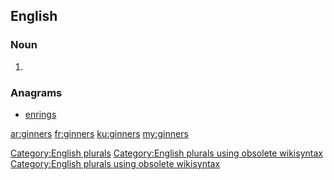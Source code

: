 ==English==

===Noun===
{{head|en}}

# {{plural of|ginner}}

===Anagrams===
* [[enrings#English|enrings]]

[[Category:English plurals]][[Category:English plurals using obsolete wikisyntax]][[Category:English plurals using obsolete wikisyntax]]

[[ar:ginners]]
[[fr:ginners]]
[[ku:ginners]]
[[my:ginners]]